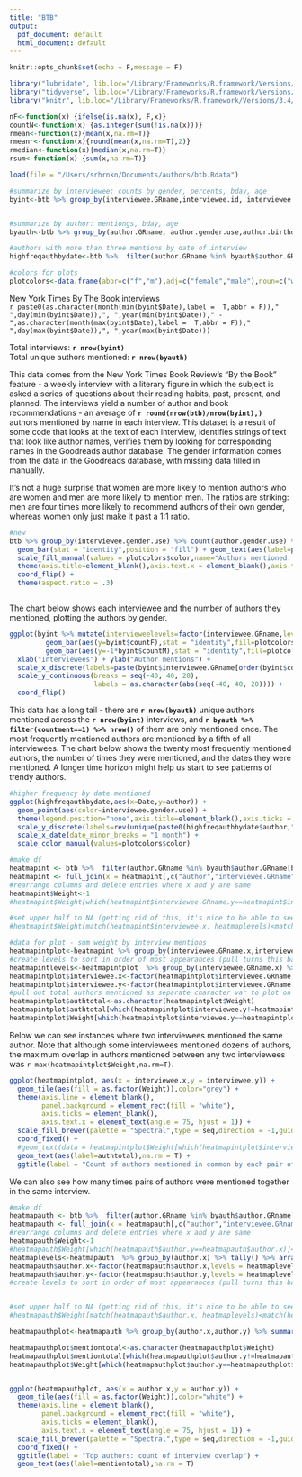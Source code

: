 ```yaml
---
title: "BTB"
output:
  pdf_document: default
  html_document: default
---
```


```r
knitr::opts_chunk$set(echo = F,message = F)
```

```r
library("lubridate", lib.loc="/Library/Frameworks/R.framework/Versions/3.4/Resources/library")
library("tidyverse", lib.loc="/Library/Frameworks/R.framework/Versions/3.4/Resources/library")
library("knitr", lib.loc="/Library/Frameworks/R.framework/Versions/3.4/Resources/library")
```

```r
nF<-function(x) {ifelse(is.na(x), F,x)}
countN<-function(x) {as.integer(sum(!is.na(x)))}
rmean<-function(x){mean(x,na.rm=T)}
rmeanr<-function(x){round(mean(x,na.rm=T),2)}
rmedian<-function(x){median(x,na.rm=T)}
rsum<-function(x) {sum(x,na.rm=T)}
```


```r
load(file = "/Users/srhrnkn/Documents/authors/btb.Rdata")
```


```r
#summarize by interviewee: counts by gender, percents, bday, age
byint<-btb %>% group_by(interviewee.GRname,interviewee.id, interviewee.gender.use,interviewee.birthdate,Date) %>% summarise(countF=rsum(author.gender.use=="f"),countM=rsum(author.gender.use=="m"),countauth=countN(author.gender.use=="f")) %>% mutate(percF=countF/countauth,age=as.period(interval(interviewee.birthdate,Sys.Date()))$year) %>% mutate(varf=(1-percF)/countauth) %>% arrange(percF)


#summarize by author: mentiongs, bday, age
byauth<-btb %>% group_by(author.GRname, author.gender.use,author.birthdate) %>% summarise(countFint=rsum(interviewee.gender.use=="f"),countMint=rsum(interviewee.gender.use=="m"),countment=countN(interviewee.gender.use)) %>% mutate(percF=countFint/countment,age=as.period(interval(author.birthdate,Sys.Date()))$year) %>% arrange(desc(countment))

#authors with more than three mentions by date of interview
highfreqauthbydate<-btb %>%  filter(author.GRname %in% byauth$author.GRname[byauth$countment>3]) %>% select(author.GRname, interviewee.GRname, Date, interviewee.gender.use) %>% left_join(byauth[,c("author.GRname","countment")]) %>% arrange(desc(countment),author.GRname,Date) %>% mutate(author=factor(author.GRname,levels = rev(unique(author.GRname))))

#colors for plots
plotcolors<-data.frame(abbr=c("f","m"),adj=c("female","male"),noun=c("women","men"),color=c("#6e7684","#4661a0"),stringsAsFactors = F)

```


New York Times By The Book interviews  
`r paste0(as.character(month(min(byint$Date),label =  T,abbr = F))," ",day(min(byint$Date)),", ",year(min(byint$Date))," - ",as.character(month(max(byint$Date),label =  T,abbr = F))," ",day(max(byint$Date)),", ",year(max(byint$Date)))`

Total interviews: **`r nrow(byint)`**  
Total unique authors mentioned: **`r nrow(byauth)`**  
  
This data comes from the New York Times Book Review's "By the Book" feature - a weekly interview with a  literary figure in which the subject is asked a series of questions about their reading habits, past, present, and planned. The interviews yield a number of author and book recommendations - an average of **`r round(nrow(btb)/nrow(byint),)`** authors mentioned by name in each interview. This dataset is a result of some code that looks at the text of each interview, identifies strings of text that look like author names, verifies them by looking for corresponding names in the Goodreads author database. The gender information comes from the data in the Goodreads database, with missing data filled in manually.
  
  
It's not a huge surprise that women are more likely to mention authors who are women and men are more likely to mention men. The ratios are striking: men are four times more likely to recommend authors of their own gender, whereas women only just make it past a 1:1 ratio.

```r
#new
btb %>% group_by(interviewee.gender.use) %>% count(author.gender.use) %>% mutate(grcount=sum(n),perc=n/grcount,percformat=paste0(100*round(perc,2),'%')) %>% ggplot(aes(x=interviewee.gender.use,y=n,fill=author.gender.use)) + 
  geom_bar(stat = "identity",position = "fill") + geom_text(aes(label=paste0(percformat,"\n(",n,")")), position=position_fill(vjust=.5))+
  scale_fill_manual(values = plotcolors$color,name="Authors mentioned: ",labels=plotcolors$noun,guide=guide_legend(reverse = T))  + scale_x_discrete(labels=paste0(plotcolors$adj," interviewees (",c(sum(byint$interviewee.gender.use=="f"), sum(byint$interviewee.gender.use=="m")),")")) + 
  theme(axis.title=element_blank(),axis.text.x = element_blank(),axis.ticks.x = element_blank(),axis.ticks.y = element_blank(),panel.background = element_rect(fill = NA),legend.direction = "horizontal",legend.position = "top",legend.justification = c(0, 0)) + 
  coord_flip() +
  theme(aspect.ratio = .3)



```

The chart below shows each interviewee and the number of authors they mentioned, plotting the authors  by gender.  

```r
ggplot(byint %>% mutate(intervieweelevels=factor(interviewee.GRname,levels=byint$interviewee.GRname[order(byint$countauth)])),  aes(x = intervieweelevels)) +
         geom_bar(aes(y=byint$countF),stat = "identity",fill=plotcolors$color[1]) +
         geom_bar(aes(y=-1*byint$countM),stat = "identity",fill=plotcolors$color[2]) +
  xlab("Interviewees") + ylab("Author mentions") +
  scale_x_discrete(labels=paste(byint$interviewee.GRname[order(byint$countauth)],byint$countauth[order(byint$countauth)])) +
  scale_y_continuous(breaks = seq(-40, 40, 20),
                     labels = as.character(abs(seq(-40, 40, 20)))) +
  coord_flip()
```

This data has a long tail - there are **`r nrow(byauth)`** unique authors mentioned across the **`r nrow(byint)`** interviews, and **`r byauth %>% filter(countment==1) %>% nrow()`** of them are only mentioned once. The most frequently mentioned authors are mentioned by a fifth of all interviewees. The chart below shows the twenty most frequently mentioned authors, the number of times they were mentioned, and the dates they were mentioned. A longer time horizon might help us start to see patterns of trendy authors.

```r
#higher frequency by date mentioned
ggplot(highfreqauthbydate,aes(x=Date,y=author)) + 
  geom_point(aes(color=interviewee.gender.use)) + 
  theme(legend.position="none",axis.title=element_blank(),axis.ticks = element_blank(),plot.title = element_text()) + 
  scale_y_discrete(labels=rev(unique(paste0(highfreqauthbydate$author," (",highfreqauthbydate$countment,")")))) +  
  scale_x_date(date_minor_breaks = "1 month") +
  scale_color_manual(values=plotcolors$color) 
```


```r
#make df
heatmapint <- btb %>%  filter(author.GRname %in% byauth$author.GRname[byauth$countment>0]) %>% select(author.GRname, interviewee.GRname, Date, interviewee.gender.use) %>% left_join(byauth[,c("author.GRname","countment")]) %>% arrange(desc(countment),author.GRname,Date) %>% mutate(author=factor(author.GRname,levels = rev(unique(author.GRname))))
heatmapint <- full_join(x = heatmapint[,c("author","interviewee.GRname")],y = heatmapint[,c("author","interviewee.GRname")],by = "author" )
#rearrange columns and delete entries where x and y are same 
heatmapint$Weight<-1
#heatmapint$Weight[which(heatmapint$interviewee.GRname.y==heatmapint$interviewee.GRname.x)]<-NA

#set upper half to NA (getting rid of this, it's nice to be able to see full rows for everyone)
#heatmapint$Weight[match(heatmapint$interviewee.x, heatmaplevels)<match(heatmapint$interviewee.y, heatmaplevels)]<-NA

#data for plot - sum weight by interview mentions
heatmapintplot<-heatmapint %>% group_by(interviewee.GRname.x,interviewee.GRname.y) %>% summarize(Weight=sum(Weight))
#create levels to sort in order of most appearances (pull turns this back into a character vector)
heatmapintlevels<-heatmapintplot  %>% group_by(interviewee.GRname.x) %>% summarize(n=max(Weight)) %>% arrange(desc(n)) %>% select(interviewee.GRname.x) %>% transmute(levels=as.character(interviewee.GRname.x)) %>% pull()
heatmapintplot$interviewee.x<-factor(heatmapintplot$interviewee.GRname.x,levels = heatmapintlevels)
heatmapintplot$interviewee.y<-factor(heatmapintplot$interviewee.GRname.y,levels = heatmapintlevels)
#pull out total authors mentioned as separate character var to plot on diagonal
heatmapintplot$authtotal<-as.character(heatmapintplot$Weight)
heatmapintplot$authtotal[which(heatmapintplot$interviewee.y!=heatmapintplot$interviewee.x)]<-NA
heatmapintplot$Weight[which(heatmapintplot$interviewee.y==heatmapintplot$interviewee.x)]<-NA
```

Below we can see instances where two interviewees mentioned the same author. Note that although some interviewees mentioned dozens of authors, the maximum overlap in authors mentioned between any two interviewees was `r max(heatmapintplot$Weight,na.rm=T)`.

```r
ggplot(heatmapintplot, aes(x = interviewee.x,y = interviewee.y)) + 
  geom_tile(aes(fill = as.factor(Weight)),color="grey") +  
  theme(axis.line = element_blank(), 
        panel.background = element_rect(fill = "white"),
        axis.ticks = element_blank(),
        axis.text.x = element_text(angle = 75, hjust = 1)) +
  scale_fill_brewer(palette = "Spectral",type = seq,direction = -1,guide = guide_legend(title = NULL)) +
  coord_fixed() +
  #geom_text(data = heatmapintplot$Weight[which(heatmapintplot$interviewee.x==heatmapintplot$interviewee.y)] ) +
  geom_text(aes(label=authtotal),na.rm = T) +
  ggtitle(label = "Count of authors mentioned in common by each pair of interviewees\n(Diagonal shows total authors mentioned by that interviewee)")
```

We can also see how many times pairs of authors were mentioned together in the same interview.

```r

#make df
heatmapauth <- btb %>%  filter(author.GRname %in% byauth$author.GRname[byauth$countment>3]) %>% select(author.GRname, interviewee.GRname, Date, interviewee.gender.use) %>% left_join(byauth[,c("author.GRname","countment")]) %>% arrange(desc(countment),author.GRname,Date) %>% mutate(author=factor(author.GRname,levels = rev(unique(author.GRname))))
heatmapauth <- full_join(x = heatmapauth[,c("author","interviewee.GRname")],y = heatmapauth[,c("author","interviewee.GRname")],by = "interviewee.GRname" )
#rearrange columns and delete entries where x and y are same 
heatmapauth$Weight<-1
#heatmapauth$Weight[which(heatmapauth$author.y==heatmapauth$author.x)]<-NA
heatmaplevels<-heatmapauth  %>% group_by(author.x) %>% tally() %>% arrange(desc(n)) %>% select(author.x) %>% transmute(levels=as.character(author.x)) %>% pull()
heatmapauth$author.x<-factor(heatmapauth$author.x,levels = heatmaplevels)
heatmapauth$author.y<-factor(heatmapauth$author.y,levels = heatmaplevels)
#create levels to sort in order of most appearances (pull turns this back into a character vector)


#set upper half to NA (getting rid of this, it's nice to be able to see full rows for everyone)
#heatmapauth$Weight[match(heatmapauth$author.x, heatmaplevels)<match(heatmapauth$author.y, heatmaplevels)]<-NA

heatmapauthplot<-heatmapauth %>% group_by(author.x,author.y) %>% summarise(Weight=sum(Weight))

heatmapauthplot$mentiontotal<-as.character(heatmapauthplot$Weight)
heatmapauthplot$mentiontotal[which(heatmapauthplot$author.y!=heatmapauthplot$author.x)]<-NA
heatmapauthplot$Weight[which(heatmapauthplot$author.y==heatmapauthplot$author.x)]<-NA


ggplot(heatmapauthplot, aes(x = author.x,y = author.y)) + 
  geom_tile(aes(fill = as.factor(Weight)),color="white") + 
  theme(axis.line = element_blank(), 
        panel.background = element_rect(fill = "white"),
        axis.ticks = element_blank(),
        axis.text.x = element_text(angle = 75, hjust = 1)) +
  scale_fill_brewer(palette = "Spectral",type = seq,direction = -1,guide = guide_legend(title = NULL)) +
  coord_fixed() +
  ggtitle(label = "Top authors: count of interview overlap") +
  geom_text(aes(label=mentiontotal),na.rm = T)

```



